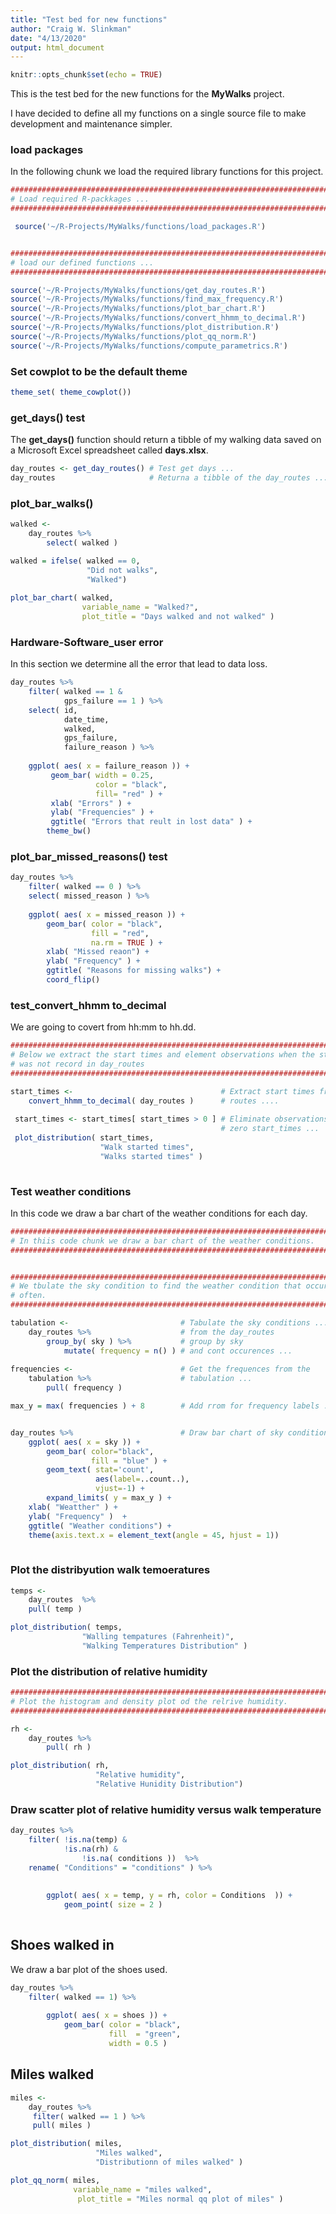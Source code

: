 ```yaml
---
title: "Test bed for new functions"
author: "Craig W. Slinkman"
date: "4/13/2020"
output: html_document
---
```


```r
knitr::opts_chunk$set(echo = TRUE)
```

This is the test bed for the new functions for the **MyWalks** project.  

I have decided to define all my functions on a single source file to make development and
maintenance simpler.

### load packages

In the following chunk we load the required library functions for this project.

```r

###############################################################################
# Load required R-packkages ...
###############################################################################

 source('~/R-Projects/MyWalks/functions/load_packages.R')


###############################################################################
# load our defined functions ...
###############################################################################

source('~/R-Projects/MyWalks/functions/get_day_routes.R') 
source('~/R-Projects/MyWalks/functions/find_max_frequency.R')
source('~/R-Projects/MyWalks/functions/plot_bar_chart.R')
source('~/R-Projects/MyWalks/functions/convert_hhmm_to_decimal.R')
source('~/R-Projects/MyWalks/functions/plot_distribution.R')
source('~/R-Projects/MyWalks/functions/plot_qq_norm.R')
source('~/R-Projects/MyWalks/functions/compute_parametrics.R')

```


### Set cowplot to be  the  default theme
```r
theme_set( theme_cowplot())
```



### get_days()  test

The **get_days()** function should return a tibble of my walking data saved on a Microsoft Excel spreadsheet called **days.xlsx**.  

```r
day_routes <- get_day_routes() # Test get days ...
day_routes                     # Returna a tibble of the day_routes ...
```


### plot_bar_walks()

```r

walked <-
    day_routes %>% 
        select( walked )

walked = ifelse( walked == 0,
                 "Did not walks",
                 "Walked")
            
plot_bar_chart( walked,
                variable_name = "Walked?",
                plot_title = "Days walked and not walked" )
```

### Hardware-Software_user error

In this section we determine all the error that lead to data loss.

```r

day_routes %>%
    filter( walked == 1 & 
            gps_failure == 1 ) %>% 
    select( id,
            date_time,
            walked,
            gps_failure,
            failure_reason ) %>% 
    
    ggplot( aes( x = failure_reason )) +
         geom_bar( width = 0.25,
                   color = "black",
                   fill= "red" ) +
         xlab( "Errors" ) +
         ylab( "Frequencies" ) +
         ggtitle( "Errors that reult in lost data" ) +
        theme_bw()
```


### plot_bar_missed_reasons() test

```r

day_routes %>% 
    filter( walked == 0 ) %>% 
    select( missed_reason ) %>% 
    
    ggplot( aes( x = missed_reason )) +
        geom_bar( color = "black",
                  fill = "red",
                  na.rm = TRUE ) +
        xlab( "Missed reaon") +
        ylab( "Frequency" ) +
        ggtitle( "Reasons for missing walks") +
        coord_flip()

```

### test_convert_hhmm to_decimal

We are going to covert from hh:mm to hh.dd.

```r

###############################################################################
# Below we extract the start times and element observations when the start time
# was not record in day_routes
###############################################################################

start_times <-                                 # Extract start times from 
    convert_hhmm_to_decimal( day_routes )      # routes ....
 
 start_times <- start_times[ start_times > 0 ] # Eliminate observations when
                                               # zero start_times ...
 plot_distribution( start_times,
                    "Walk started times",
                    "Walks started times" )
 
```

###  Test weather conditions

In this code we draw a bar chart of the weather conditions for each day.

```r

###############################################################################
# In thiis code chunk we draw a bar chart of the weather conditions.
###############################################################################


###############################################################################
# We tbulate the sky condition to find the weather condition that occurs most
# often.
###############################################################################

tabulation <-                         # Tabulate the sky conditions ...
    day_routes %>%                    # from the day_routes
        group_by( sky ) %>%           # group by sky
            mutate( frequency = n() ) # and cont occurences ...   
    
frequencies <-                        # Get the frequences from the
    tabulation %>%                    # tabulation ...
        pull( frequency )

max_y = max( frequencies ) + 8        # Add rrom for frequency labels ...          


day_routes %>%                        # Draw bar chart of sky conditions                   
    ggplot( aes( x = sky )) +
        geom_bar( color="black",
                  fill = "blue" ) +
        geom_text( stat='count', 
                   aes(label=..count..), 
                   vjust=-1) +
        expand_limits( y = max_y ) +
    xlab( "Weatther" ) +
    ylab( "Frequency" )  +
    ggtitle( "Weather conditions") +
    theme(axis.text.x = element_text(angle = 45, hjust = 1))
    
```

### Plot the distribyution walk temoeratures

```r

temps <- 
    day_routes  %>% 
    pull( temp )

plot_distribution( temps,
                "Walling tempatures (Fahrenheit)",
                "Walking Temperatures Distribution" )

```

### Plot the distribution of relative humidity

```r

###############################################################################
# Plot the histogram and density plot od the relrive humidity.
###############################################################################

rh <-                                 
    day_routes %>% 
        pull( rh )

plot_distribution( rh,
                   "Relative humidity",
                   "Relative Hunidity Distribution")

```

### Draw scatter plot of relative humidity versus walk temperature

```r

day_routes %>%
    filter( !is.na(temp) & 
            !is.na(rh) & 
                !is.na( conditions ))  %>% 
    rename( "Conditions" = "conditions" ) %>% 
        
    
        ggplot( aes( x = temp, y = rh, color = Conditions  )) +
            geom_point( size = 2 )
        
```
## Shoes walked in
We draw a bar plot of the shoes used.

```r

day_routes %>% 
    filter( walked == 1) %>% 
    
        ggplot( aes( x = shoes )) +
            geom_bar( color = "black",
                      fill  = "green",
                      width = 0.5 )

```




## Miles walked

```r

miles <- 
    day_routes %>% 
     filter( walked == 1 ) %>%
     pull( miles )

plot_distribution( miles,
                   "Miles walked",
                   "Distributionn of miles walked" ) 

plot_qq_norm( miles,
              variable_name = "miles walked",
               plot_title = "Miles normal qq plot of miles" )
              

```

    